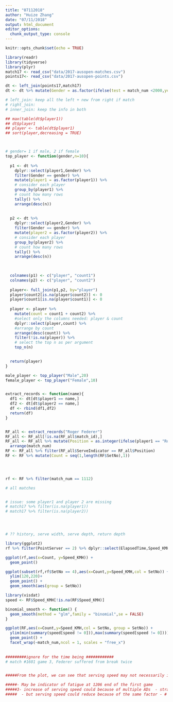 ```yaml
---
title: "07112018"
author: "Huize Zhang"
date: "07/11/2018"
output: html_document
editor_options: 
  chunk_output_type: console
---
```


```r
knitr::opts_chunk$set(echo = TRUE)
```

```r
library(readr)
library(tidyverse)
library(plyr)
match17 <- read_csv("data/2017-ausopen-matches.csv")
points17<- read_csv("data/2017-ausopen-points.csv")

dt <- left_join(points17,match17)
dt <- dt %>% mutate(Gender = as.factor(ifelse(test = match_num <2000,yes = 'Male',no = 'Female')))

# left_join: keep all the left + new from right if match 
# right_join:
# inner_join: keep the info in both 

## max(table(dt$player1))
## dt$player1
## player <- table(dt$player1)
## sort(player,decreasing = TRUE)



# gender= 1 if male, 2 if female
top_player <- function(gender,n=10){
  
  p1 <- dt %>% 
    dplyr::select(player1,Gender) %>% 
    filter(Gender == gender) %>% 
    mutate(player1 = as.factor(player1)) %>% 
    # consider each player
    group_by(player1) %>% 
    # count how many rows
    tally() %>%
    arrange(desc(n))
  
    
  p2 <- dt %>% 
    dplyr::select(player2,Gender) %>% 
    filter(Gender == gender) %>% 
    mutate(player2 = as.factor(player2)) %>% 
    # consider each player
    group_by(player2) %>% 
    # count how many rows
    tally() %>%
    arrange(desc(n))
    
    

  colnames(p1) <- c("player", "count1")
  colnames(p2) <- c("player", "count2")
  
  player<- full_join(p1,p2, by="player")
  player$count2[is.na(player$count2)] <- 0
  player$count1[is.na(player$count1)] <- 0
  
  player <- player %>% 
    mutate(count = count1 + count2) %>% 
    #select only the columns needed: player & count
    dplyr::select(player,count) %>% 
    #arrange by count
    arrange(desc(count)) %>% 
    filter(!is.na(player)) %>%   
    # select the top n as per argument 
    top_n(n)

  
  return(player)
}

male_player <- top_player("Male",20)
female_player <- top_player("Female",10)


extract_records <- function(name){
  df1 <- dt[dt$player1 == name,]
  df2 <- dt[dt$player2 == name,]
  df <- rbind(df1,df2)
  return(df)
}


RF_all <- extract_records("Roger Federer")
RF_all <- RF_all[!is.na(RF_all$match_id),]
RF_all <- RF_all %>% mutate(Position = as.integer(ifelse(player1 == "Roger Federer", 1,2))) %>% 
  arrange(match_num)
RF <- RF_all %>% filter(RF_all$ServeIndicator == RF_all$Position)
RF <- RF %>% mutate(Count = seq(1,length(RF$SetNo),1))
  



rf <- RF %>% filter(match_num == 1112)

# all matches


# issue: some player1 and player 2 are missing
# match17 %>% filter(is.na(player1))
# match17 %>% filter(is.na(player2))




# ?? history, serve width, serve depth, return depth   


```

```r
library(ggplot2)
rf %>% filter(PointServer == 2) %>% dplyr::select(ElapsedTime,Speed_KMH) %>% plot()

ggplot(rf,aes(x=Count, y=Speed_KMH)) + 
  geom_point() 

ggplot(subset(rf,rf$SetNo == 4),aes(x=Count,y=Speed_KMH,col = SetNo)) +
  ylim(120,220)+
  geom_point() +
  geom_smooth(aes(group = SetNo))  


```




```r
library(visdat)
speed <- RF$Speed_KMH[!is.na(RF$Speed_KMH)]

binomial_smooth <- function() {
  geom_smooth(method = "glm",family = "binomial",se = FALSE)
}

ggplot(RF,aes(x=Count,y=Speed_KMH,col = SetNo, group = SetNo)) +
  ylim(min(summary(speed[speed != 0])),max(summary(speed[speed != 0])))+
  geom_point() +
  facet_wrap(~match_num,ncol = 1, scales = "free_x") 
  
  
#########ignore for the time being ############
# match #1601 game 3, Federer suffered from break twice  


#####From the plot, we can see that serving speed may not necessarily indicate whether Federer is fatigue or not. In the third game of the 4th round (match #1402), Federer won consecutively 6 games against Nishikori and finished at 6:1. From the plot, his serve speed reduced from approximately 185 KMH to 165 KMH. This reduction of speed can be viewed as a strategy to save energy when Federer broke two serving games of Nishikori. Similar behaviour is also shown in match #1112, game 3,  match #1402, game 3. 

#####- May be indicator of fatigue at 1206 end of the first game 
#####3- increase of serving speed could because of multiple ADs  - strategy # 1303 game 3 (the inflection point)
#####  - but serving speed could reduce because of the same factor - # 1402, game 3 

```



